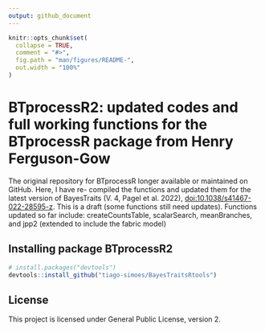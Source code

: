 ```yaml
---
output: github_document
---
```


<!-- README.md is generated from README.Rmd. Please edit that file -->

```r
knitr::opts_chunk$set(
  collapse = TRUE,
  comment = "#>",
  fig.path = "man/figures/README-",
  out.width = "100%"
)
```

# BTprocessR2: updated codes and full working functions for the BTprocessR package from Henry Ferguson-Gow

The original repository for BTprocessR longer available or maintained on GitHub.
Here, I have re- compiled the functions and updated them for the latest version of
BayesTraits (V. 4, Pagel et al. 2022), <doi:10.1038/s41467-022-28595-z>.
This is a draft (some functions still need updates). 
Functions updated so far include: createCountsTable, scalarSearch, meanBranches, and jpp2 (extended to include the fabric model)

## Installing package **BTprocessR2**

```r
# install.packages("devtools")
devtools::install_github("tiago-simoes/BayesTraitsRtools")
```


## License

This project is licensed under General Public License, version 2.
